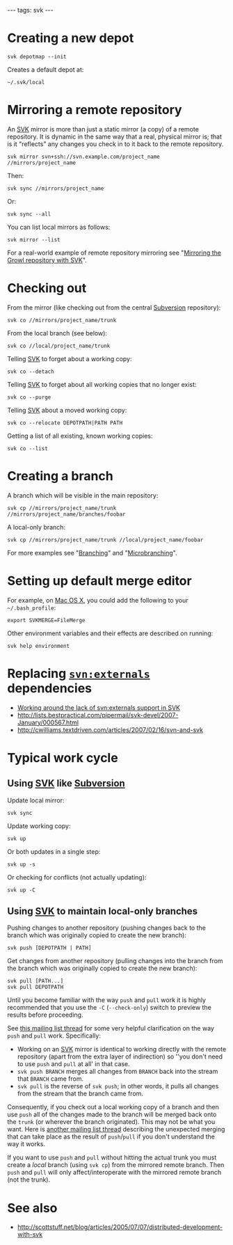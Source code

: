 ---
tags: svk
---
= Creating a new depot =

<pre>svk depotmap --init</pre>

Creates a default depot at:

<pre>~/.svk/local</pre>

= Mirroring a remote repository =

An [[SVK]] mirror is more than just a static mirror (a copy) of a remote repository. It is dynamic in the same way that a real, physical mirror is; that is it "reflects" any changes you check in to it back to the remote repository.

<pre>svk mirror svn+ssh://svn.example.com/project_name //mirrors/project_name</pre>

Then:

<pre>svk sync //mirrors/project_name</pre>

Or:

<pre>svk sync --all</pre>

You can list local mirrors as follows:

<pre>svk mirror --list</pre>

For a real-world example of remote repository mirroring see "[[Mirroring the Growl repository with SVK]]".

= Checking out =

From the mirror (like checking out from the central [[Subversion]] repository):

<pre>svk co //mirrors/project_name/trunk</pre>

From the local branch (see below):

<pre>svk co //local/project_name/trunk</pre>

Telling [[SVK]] to forget about a working copy:

<pre>svk co --detach</pre>

Telling [[SVK]] to forget about all working copies that no longer exist:

<pre>svk co --purge</pre>

Telling [[SVK]] about a moved working copy:

<pre>svk co --relocate DEPOTPATH|PATH PATH</pre>

Getting a list of all existing, known working copies:

<pre>svk co --list</pre>

= Creating a branch =

A branch which will be visible in the main repository:

<pre>svk cp //mirrors/project_name/trunk //mirrors/project_name/branches/foobar</pre>

A local-only branch:

<pre>svk cp //mirrors/project_name/trunk //local/project_name/foobar</pre>

For more examples see "[[Branching]]" and "[[Microbranching]]".

= Setting up default merge editor =

For example, on [[Mac OS X]], you could add the following to your <tt>~/.bash_profile</tt>:

<pre>export SVKMERGE=FileMerge</pre>

Other environment variables and their effects are described on running:

<pre>svk help environment</pre>

= Replacing <tt>svn:externals</tt> dependencies =

* [[Working around the lack of svn:externals support in SVK]]
* http://lists.bestpractical.com/pipermail/svk-devel/2007-January/000567.html
* http://cwilliams.textdriven.com/articles/2007/02/16/svn-and-svk

= Typical work cycle =

== Using [[SVK]] like [[Subversion]] ==

Update local mirror:

<pre>svk sync</pre>

Update working copy:

<pre>svk up</pre>

Or both updates in a single step:

<pre>svk up -s</pre>

Or checking for conflicts (not actually updating):

<pre>svk up -C</pre>

== Using [[SVK]] to maintain local-only branches ==

Pushing changes to another repository (pushing changes back to the branch which was originally copied to create the new branch):

<pre>svk push [DEPOTPATH | PATH]</pre>

Get changes from another repository (pulling changes into the branch from the branch which was originally copied to create the new branch):

<pre>svk pull [PATH...]
svk pull DEPOTPATH</pre>

Until you become familiar with the way <tt>push</tt> and <tt>pull</tt> work it is highly recommended that you use the <tt>-C</tt> (<tt>--check-only</tt>) switch to preview the results before proceeding. 

See [http://lists.bestpractical.com/pipermail/svk-devel/2007-March/000692.html this mailing list thread] for some very helpful clarification on the way <tt>push</tt> and <tt>pull</tt> work. Specifically:

* Working on an [[SVK]] mirror is identical to working directly with the remote repository (apart from the extra layer of indirection) so ''you don't need to use <tt>push</tt> and <tt>pull</tt> at all' in that case.
* <tt>svk push BRANCH</tt> merges all changes from <tt>BRANCH</tt> back into the stream that <tt>BRANCH</tt> came from.
* <tt>svk pull</tt> is the reverse of <tt>svk push</tt>; in other words, it pulls all changes from the stream that the branch came from. 

Consequently, if you check out a local working copy of a branch and then use <tt>push</tt> all of the changes made to the branch will be merged back onto the <tt>trunk</tt> (or wherever the branch originated). This may not be what you want. Here is [http://lists.bestpractical.com/pipermail/svk-devel/2006-October/000176.html another mailing list thread] describing the unexpected merging that can take place as the result of <tt>push</tt>/<tt>pull</tt> if you don't understand the way it works.

If you want to use <tt>push</tt> and <tt>pull</tt> without hitting the actual trunk you must create a ''local'' branch (using <tt>svk cp</tt>) from the mirrored remote branch. Then <tt>push</tt> and <tt>pull</tt> will only affect/interoperate with the mirrored remote branch (not the trunk).

= See also =

* http://scottstuff.net/blog/articles/2005/07/07/distributed-development-with-svk
